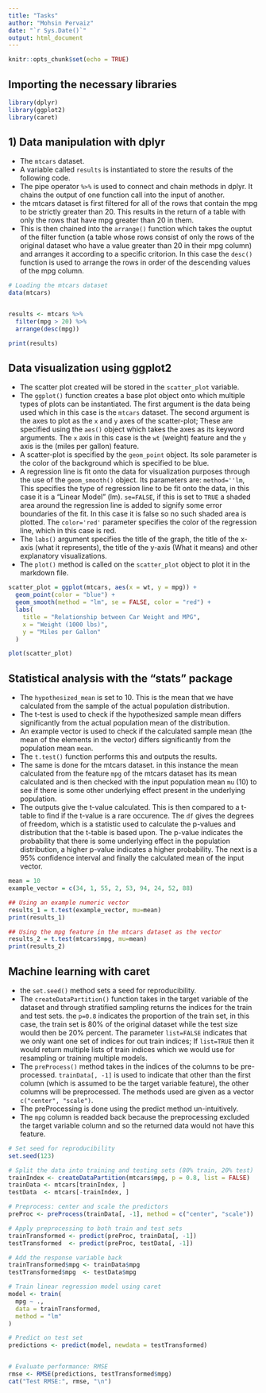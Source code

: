 ---
title: "Tasks"
author: "Mohsin Pervaiz"
date: "`r Sys.Date()`"
output: html_document
---

```{r setup, include=FALSE}
knitr::opts_chunk$set(echo = TRUE)
```

## Importing the necessary libraries
```{r}
library(dplyr)
library(ggplot2)
library(caret)
```

## 1) Data manipulation with dplyr
- The `mtcars` dataset.
- A variable called `results` is instantiated to store the results of the following code.
- The pipe operator `%>%` is used to connect and chain methods in dplyr. It chains the output of one function call into the input of another.
- the mtcars dataset is first filtered for all of the rows that contain the mpg to be strictly greater than 20. This results in the return of a table with only the rows that have mpg greater than 20 in them.
- This is then chained into the `arrange()` function which takes the ouptut of the filter function (a table whose rows consist of only the rows of the original dataset who have a value greater than 20 in their mpg column) and arranges it according to a specific critorion. In this case the `desc()` function is used to arrange the rows in order of the descending values of the mpg column.
```{r}
# Loading the mtcars dataset 
data(mtcars)


results <- mtcars %>% 
  filter(mpg > 20) %>%
  arrange(desc(mpg))

print(results)
```

## Data visualization using ggplot2
- The scatter plot created will be stored in the `scatter_plot` variable.
- The `ggplot()` function creates a base plot object onto which multiple types of plots can be instantiated. The first argument is the data being used which in this case is the `mtcars` dataset. The second argument is the axes to plot as the `x` and `y` axes of the scatter-plot; These are specified using the `aes()` object which takes the axes as its keyword arguments. The `x` axis in this case is the `wt` (weight) feature and the `y` axis is the (miles per gallon) feature.
- A scatter-plot is specified by the `geom_point` object. Its sole parameter is the color of the background which is specified to be blue.
- A regression line is fit onto the data for visualization purposes through the use of the `geom_smooth()` object. Its parameters are: `method=''lm`, This specifies the type of regression line to be fit onto the data, in this case it is a "Linear Model" (lm). `se=FALSE`, if this is set to `TRUE` a shaded area around the regression line is added to signify some error boundaries of the fit. In this case it is false so no such shaded area is plotted. The `color='red'` parameter specifies the color of the regression line, which in this case is red.   
- The `labs()` argument specifies the title of the graph, the title of the x-axis (what it represents), the title of the y-axis (What it means) and other explanatory visualizations.
- The `plot()` method is called on the `scatter_plot` object to plot it in the markdown file.

```{r}

scatter_plot = ggplot(mtcars, aes(x = wt, y = mpg)) +
  geom_point(color = "blue") +
  geom_smooth(method = "lm", se = FALSE, color = "red") +
  labs(
    title = "Relationship between Car Weight and MPG",
    x = "Weight (1000 lbs)",
    y = "Miles per Gallon"
  )

plot(scatter_plot)
```

## Statistical analysis with the "stats" package
- The `hypothesized_mean` is set to 10. This is the mean that we have calculated from the sample of the actual population distribution.
- The t-test is used to check if the hypothesized sample mean differs significantly from the actual population mean of the distribution.
- An example vector is used to check if the calculated sample mean (the mean of the elements in the vector) differs significantly from the population mean `mean`.
- The `t.test()` function performs this and outputs the results.
- The same is done for the mtcars dataset. in this instance the mean calculated from the feature `mpg` of the mtcars dataset has its mean calculated and is then checked with the input population mean `mu` (10) to see if there is some other underlying effect present in the underlying population.
- The outputs give the t-value calculated. This is then compared to a t-table to find if the t-value is a rare occurence. The `df` gives the degrees of freedom, which is a statistic used to calculate the p-values and distribution that the t-table is based upon. The p-value indicates the probability that there is some underlying effect in the population distribution, a higher p-value indicates a higher probability. The next is a 95% confidence interval and finally the calculated mean of the input vector.

```{r}
mean = 10
example_vector = c(34, 1, 55, 2, 53, 94, 24, 52, 88)

## Using an example numeric vector
results_1 = t.test(example_vector, mu=mean)
print(results_1)

## Using the mpg feature in the mtcars dataset as the vector 
results_2 = t.test(mtcars$mpg, mu=mean)
print(results_2)
```

## Machine learning with caret
- the `set.seed()` method sets a seed for reproducibility.
- The `createDataPartition()` function takes in the target variable of the dataset and through stratified sampling returns the indices for the train and test sets. the `p=0.8` indicates the proportion of the train set, in this case, the train set is 80% of the original dataset while the test size would then be 20% percent. The parameter `list=FALSE` indicates that we only want one set of indices for out train indices; If `list=TRUE` then it would return multiple lists of train indices which we would use for resampling or training multiple models.
- The `preProcess()` method takes in the indices of the columns to be pre-processed. `trainData[, -1]` is used to indicate that other than the first column (which is assumed to be the target variable feature), the other columns will be preprocessed. The methods used are given as a vector `c("center", "scale")`. 
- The preProcessing is done using the predict method un-intuitively.
- The `mpg` column is readded back because the preprocessing excluded the target variable column and so the returned data would not have this feature.
```{r}
# Set seed for reproducibility
set.seed(123)

# Split the data into training and testing sets (80% train, 20% test)
trainIndex <- createDataPartition(mtcars$mpg, p = 0.8, list = FALSE)
trainData <- mtcars[trainIndex, ]
testData  <- mtcars[-trainIndex, ]

# Preprocess: center and scale the predictors
preProc <- preProcess(trainData[, -1], method = c("center", "scale"))

# Apply preprocessing to both train and test sets
trainTransformed <- predict(preProc, trainData[, -1])
testTransformed  <- predict(preProc, testData[, -1])

# Add the response variable back
trainTransformed$mpg <- trainData$mpg
testTransformed$mpg  <- testData$mpg

# Train linear regression model using caret
model <- train(
  mpg ~ ., 
  data = trainTransformed,
  method = "lm"
)

# Predict on test set
predictions <- predict(model, newdata = testTransformed)


# Evaluate performance: RMSE
rmse <- RMSE(predictions, testTransformed$mpg)
cat("Test RMSE:", rmse, "\n")
```


